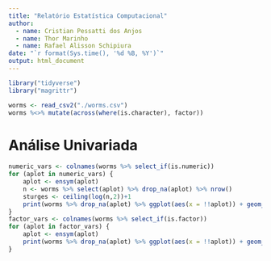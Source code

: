 ```yaml
---
title: "Relatório Estatística Computacional"
author: 
  - name: Cristian Pessatti dos Anjos
  - name: Thor Marinho
  - name: Rafael Alisson Schipiura
date: "`r format(Sys.time(), '%d %B, %Y')`"
output: html_document
---
```


```r
library("tidyverse")
library("magrittr")

worms <- read_csv2("./worms.csv")
worms %<>% mutate(across(where(is.character), factor))
```
# Análise Univariada

```r
numeric_vars <- colnames(worms %>% select_if(is.numeric))
for (aplot in numeric_vars) {
	aplot <- ensym(aplot)
	n <- worms %>% select(aplot) %>% drop_na(aplot) %>% nrow()
	sturges <- ceiling(log(n,2))+1
	print(worms %>% drop_na(aplot) %>% ggplot(aes(x = !!aplot)) + geom_histogram(bins = sturges))
}
factor_vars <- colnames(worms %>% select_if(is.factor))
for (aplot in factor_vars) {
	aplot <- ensym(aplot)
	print(worms %>% drop_na(aplot) %>% ggplot(aes(x = !!aplot)) + geom_bar())
}
```

